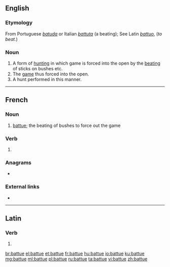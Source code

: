 ==English==

===Etymology===
From Portuguese ''[[batuda]]'' or Italian ''[[battuta]]'' (a beating); See Latin ''[[battuo]]'', (''to beat.'')

===Noun===
{{en-noun|-}}

# A form of [[hunting]] in which game is forced into the open by the [[beating]] of sticks on bushes etc.
# The [[game]] thus forced into the open.
# A hunt performed in this manner.

----

==French==

===Noun===
{{fr-noun|f}}
# [[#English|battue]]; the beating of bushes to force out the game

===Verb===
{{head|fr|past participle form}}

# {{feminine singular past participle of|battre|lang=fr|nocat=1}}

===Anagrams===
* {{l|fr|ébattu}}

===External links===
* {{R:TLFi}}

----

==Latin==

===Verb===
{{la-verb-form|battue}}

# {{conjugation of|battuō||2|s|pres|act|imp|lang=la}}

[[br:battue]]
[[el:battue]]
[[et:battue]]
[[fr:battue]]
[[hu:battue]]
[[io:battue]]
[[ku:battue]]
[[mg:battue]]
[[ml:battue]]
[[pl:battue]]
[[ru:battue]]
[[ta:battue]]
[[vi:battue]]
[[zh:battue]]
